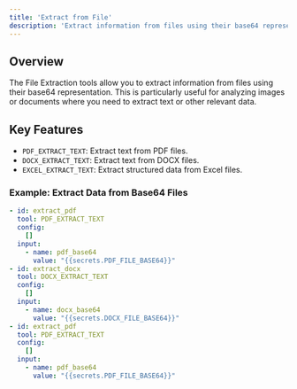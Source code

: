 ```yaml
---
title: 'Extract from File'
description: 'Extract information from files using their base64 representation'
---
```



## Overview
The File Extraction tools allow you to extract information from files using their base64 representation. This is particularly useful for analyzing images or documents where you need to extract text or other relevant data.

## Key Features
- `PDF_EXTRACT_TEXT`: Extract text from PDF files.
- `DOCX_EXTRACT_TEXT`: Extract text from DOCX files.
- `EXCEL_EXTRACT_TEXT`: Extract structured data from Excel files.

### Example: Extract Data from Base64 Files
```yaml
- id: extract_pdf
  tool: PDF_EXTRACT_TEXT
  config:
    []
  input:
    - name: pdf_base64
      value: "{{secrets.PDF_FILE_BASE64}}"
- id: extract_docx
  tool: DOCX_EXTRACT_TEXT
  config:
    []
  input:
    - name: docx_base64
      value: "{{secrets.DOCX_FILE_BASE64}}"
- id: extract_pdf
  tool: PDF_EXTRACT_TEXT
  config:
    []
  input:
    - name: pdf_base64
      value: "{{secrets.PDF_FILE_BASE64}}"
```

